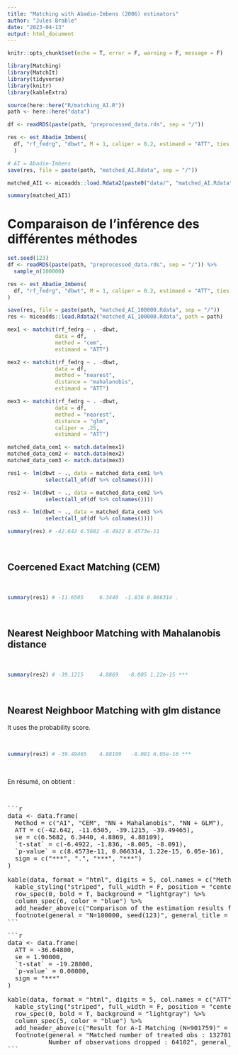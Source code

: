 ```yaml
---
title: "Matching with Abadie-Imbens (2006) estimators"
author: "Jules Brable"
date: "2023-04-13"
output: html_document
---
```


```r
knitr::opts_chunk$set(echo = T, error = F, warning = F, message = F) 
```

```r
library(Matching)
library(MatchIt)
library(tidyverse)
library(knitr)
library(kableExtra)

source(here::here("R/matching_AI.R"))
path <- here::here("data")
```



```r
df <- readRDS(paste(path, "preprocessed_data.rds", sep = "/"))

res <- est_Abadie_Imbens(
  df, "rf_fedrg", "dbwt", M = 1, caliper = 0.2, estimand = "ATT", ties = FALSE
  )

# AI = Abadie-Imbens
save(res, file = paste(path, "matched_AI.Rdata", sep = "/"))

matched_AI1 <- miceadds::load.Rdata2(paste0("data/", "matched_AI.Rdata"))

summary(matched_AI1)
```


# Comparaison de l'inférence des différentes méthodes

```r
set.seed(123)
df <- readRDS(paste(path, "preprocessed_data.rds", sep = "/")) %>% 
  sample_n(100000)

res <- est_Abadie_Imbens(
  df, "rf_fedrg", "dbwt", M = 1, caliper = 0.2, estimand = "ATT", ties = FALSE
)

save(res, file = paste(path, "matched_AI_100000.Rdata", sep = "/"))
res <- miceadds::load.Rdata2("matched_AI_100000.Rdata", path = path)

mex1 <- matchit(rf_fedrg ~ . -dbwt,
               data = df,
               method = "cem",
               estimand = "ATT")

mex2 <- matchit(rf_fedrg ~ . -dbwt,
               data = df,
               method = "nearest",
               distance = "mahalanobis",
               estimand = "ATT")

mex3 <- matchit(rf_fedrg ~ . -dbwt,
               data = df,
               method = "nearest",
               distance = "glm",
               caliper = .25,
               estimand = "ATT")

matched_data_cem1 <- match.data(mex1)
matched_data_cem2 <- match.data(mex2)
matched_data_cem3 <- match.data(mex3)

res1 <- lm(dbwt ~ ., data = matched_data_cem1 %>% 
            select(all_of(df %>% colnames())))

res2 <- lm(dbwt ~ ., data = matched_data_cem2 %>% 
            select(all_of(df %>% colnames())))

res3 <- lm(dbwt ~ ., data = matched_data_cem3 %>% 
            select(all_of(df %>% colnames())))
```


```r
summary(res) # -42.642 6.5682 -6.4922 8.4573e-11 
```

<br>

## Coercened Exact Matching (CEM)

<br>

```r
summary(res1) # -11.6505     6.3440  -1.836 0.066314 .
```

<br>

## Nearest Neighboor Matching with Mahalanobis distance

<br>

```r
summary(res2) # -39.1215     4.8869   -8.005 1.22e-15 ***
```

<br>

## Nearest Neighboor Matching with glm distance

It uses the probability score.

<br>

```r
summary(res3) # -39.49465    4.88109   -8.091 6.05e-16 ***
```

<br>

En résumé, on obtient :

<br>

<pre>
```r
data <- data.frame(
  Method = c("AI", "CEM", "NN + Mahalanobis", "NN + GLM"),
  ATT = c(-42.642, -11.6505, -39.1215, -39.49465),
  se = c(6.5682, 6.3440, 4.8869, 4.88109),
  `t-stat` = c(-6.4922, -1.836, -8.005, -8.091),
  `p-value` = c(8.4573e-11, 0.066314, 1.22e-15, 6.05e-16),
  sign = c("***", ".", "***", "***")
)

kable(data, format = "html", digits = 5, col.names = c("Method", "ATT", "se", "t-stat", "p-value", "sign"), align = "c", row.names = FALSE) %>%
  kable_styling("striped", full_width = F, position = "center") %>%
  row_spec(0, bold = T, background = "lightgray") %>%
  column_spec(6, color = "blue") %>%
  add_header_above(c("Comparison of the estimation results for different matching methods" = 6)) %>% 
  footnote(general = "N=100000, seed(123)", general_title = "")
```
</pre>

<pre>
```r
data <- data.frame(
  ATT = -36.64800,
  se = 1.90000,
  `t-stat` = -19.28800,
  `p-value` = 0.00000,
  sign = "***"
)

kable(data, format = "html", digits = 5, col.names = c("ATT", "se", "t-stat", "p-value", "sign"), align = "c", row.names = FALSE) %>%
  kable_styling("striped", full_width = F, position = "center") %>%
  row_spec(0, bold = T, background = "lightgray") %>%
  column_spec(5, color = "blue") %>%
  add_header_above(c("Result for A-I Matching (N=901759)" = 5)) %>% 
  footnote(general = "Matched number of treated obs : 132701 \n
           Number of observations dropped : 64102", general_title = "")
```
</pre>






